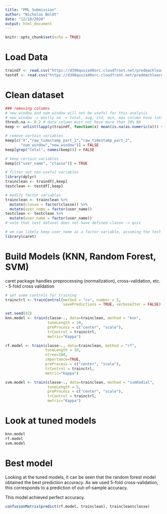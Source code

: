 ```yaml
---
title: "PML Submission"
author: "Nicholas Boldt"
date: "12/18/2020"
output: html_document
---
```


```r
knitr::opts_chunk$set(echo = TRUE)
```

# Load Data
```r
traindf <- read.csv("https://d396qusza40orc.cloudfront.net/predmachlearn/pml-training.csv")
testdf <- read.csv("https://d396qusza40orc.cloudfront.net/predmachlearn/pml-testing.csv")
```

# Clean dataset
```r
### removing columns
# new_window and num_window will not be useful for this analysis
# new_window -> mostly no -> total, avg, std, min, max column have lots of NA
thresh.na <- 0.2 # data column must not have more than 20% NA
keep <- unlist(lapply(traindf, function(x) mean(is.na(as.numeric(x))) < thresh.na))

# remove certain variables
keep[c("X","raw_timestamp_part_1","raw_timestamp_part_2",
       "num_window","new_window")] = FALSE
keep[grep("total", names(keep))] = FALSE

# keep certain variables
keep[c("user_name", "classe")] = TRUE

# filter out non-useful variables
library(dplyr)
trainclean <- traindf[,keep]
testclean <- testdf[,keep]

# modify factor variables
trainclean <- trainclean %>% 
  mutate(classe = factor(classe)) %>%
  mutate(user_name = factor(user_name))
testclean <- testclean %>% 
  mutate(user_name = factor(user_name))
# note that test dataset does not have defined classe -> quiz

# we can likely keep user_name as a factor variable, assuming the test data has same users
library(caret)

```

# Build Models (KNN, Random Forest, SVM)

caret package handles preprocessing (normalization), cross-validation, etc.  
- 5-fold cross validation  
```r
# set some controls for training
trainctrl <- trainControl(method = "cv", number = 5, 
                          savePredictions = TRUE, verboseIter = FALSE)
```

```r
set.seed(42)
knn.model <- train(classe~., data=trainclean, method = "knn",
                   tuneLength = 10,
                   preProcess = c("center", "scale"),
                   trControl = trainctrl,
                   metric="Kappa")
```

```r
rf.model <- train(classe~., data=trainclean, method = "rf", 
                  tuneLength = 10,
                  ntree=100,
                  importance=TRUE,
                  preProcess = c("center", "scale"),
                  trControl = trainctrl,
                  metric="Kappa")
```

```r
svm.model <- train(classe~., data=trainclean, method = "svmRadial", 
                   tuneLength = 5,
                   preProcess = c("center", "scale"),
                   trControl = trainctrl,
                   metric="Kappa")
```

# Look at tuned models
```r
knn.model
rf.model
svm.model
```

# Best model
Looking at the tuned models, it can be seen that the random forest model 
obtained the best prediction accuracy. As we used 5-fold cross-validation,
this corresponds to a prediction of out-of-sample accuracy.  
  
This model achieved perfect accuracy.
```r
confusionMatrix(predict(rf.model, trainclean), trainclean$classe)
```
